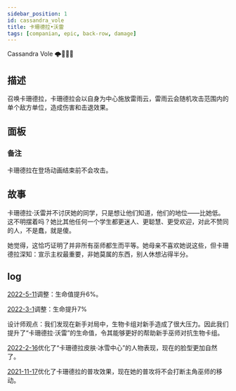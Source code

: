 ```yaml
---
sidebar_position: 1
id: cassandra_vole
title: 卡珊德拉•沃雷 
tags: [companian, epic, back-row, damage]
---
```


Cassandra Vole 🌩︎👱🏻‍♀

<!--truncate-->



<CardBasics cardKey={id}/>


## 描述

召唤卡珊德拉，卡珊德拉会以自身为中心施放雷雨云，雷雨云会随机攻击范围内的单个敌方单位，造成伤害和击退效果。

## 面板


<LevelComponent/>


<CardDynamicTable cardKey={id}/>


<CardComplexTable cardKey={id}/>

### 备注

卡珊德拉在登场动画结束前不会攻击。

## 故事

卡珊德拉·沃雷并不讨厌她的同学，只是想让他们知道，他们的地位——比她低。这不明摆着吗？她比其他任何一个学生都更迷人、更聪慧、更受欢迎，对此不赞同的人，不是蠢，就是傻。

她觉得，这恰巧证明了并非所有巫师都生而平等。她母亲不喜欢她说这些，但卡珊德拉深知：宣示主权最重要，非她莫属的东西，别人休想沾得半分。


## log

[2022-5-11](/blog/220511-update-annc#adjustment)调整：生命值提升6%。

[2022-3-1](/blog/220301-update-annc#adjustment)调整：生命提升7%

设计师观点：我们发现在新手对局中，生物卡组对新手造成了很大压力。因此我们提升了“卡珊德拉·沃雷”的生命值，令其能够更好的帮助新手巫师对抗生物卡组。

[2022-2-16](/blog/220216-update-annc#optimization)优化了“卡珊德拉皮肤·冰雪中心”的人物表现，现在的脸型更加自然了。

[2021-11-17](/blog/211117-update-annc#optimization)优化了卡珊德拉的普攻效果，现在她的普攻将不会打断主角巫师的移动。
